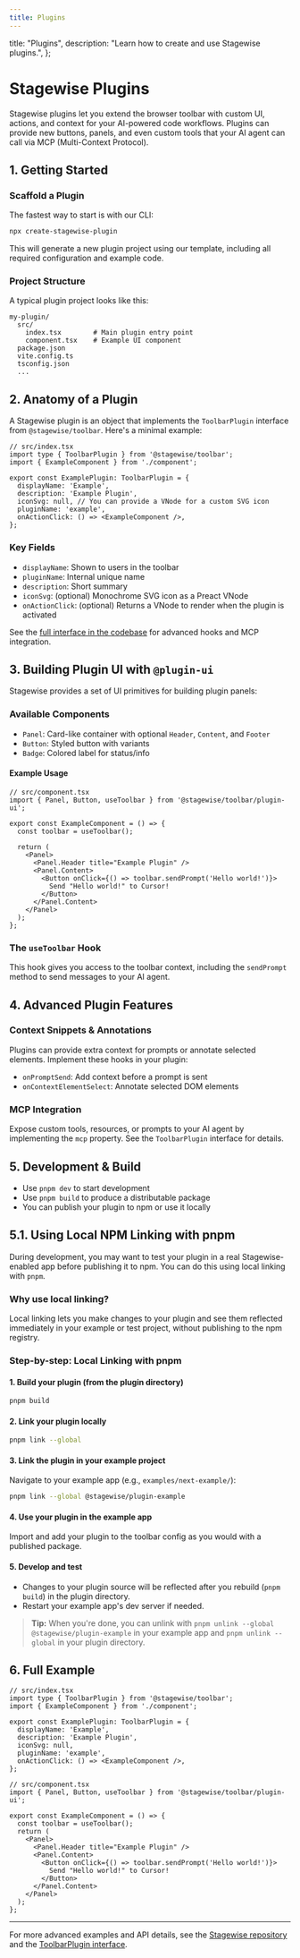 ```yaml
---
title: Plugins
---
```


  title: "Plugins",
  description: "Learn how to create and use Stagewise plugins.",
};

# Stagewise Plugins

Stagewise plugins let you extend the browser toolbar with custom UI, actions, and context for your AI-powered code workflows. Plugins can provide new buttons, panels, and even custom tools that your AI agent can call via MCP (Multi-Context Protocol).

## 1. Getting Started

### Scaffold a Plugin

The fastest way to start is with our CLI:

```bash
npx create-stagewise-plugin
```

This will generate a new plugin project using our template, including all required configuration and example code.

### Project Structure

A typical plugin project looks like this:

```
my-plugin/
  src/
    index.tsx        # Main plugin entry point
    component.tsx    # Example UI component
  package.json
  vite.config.ts
  tsconfig.json
  ...
```

## 2. Anatomy of a Plugin

A Stagewise plugin is an object that implements the `ToolbarPlugin` interface from `@stagewise/toolbar`. Here's a minimal example:

```tsx
// src/index.tsx
import type { ToolbarPlugin } from '@stagewise/toolbar';
import { ExampleComponent } from './component';

export const ExamplePlugin: ToolbarPlugin = {
  displayName: 'Example',
  description: 'Example Plugin',
  iconSvg: null, // You can provide a VNode for a custom SVG icon
  pluginName: 'example',
  onActionClick: () => <ExampleComponent />,
};
```

### Key Fields
- `displayName`: Shown to users in the toolbar
- `pluginName`: Internal unique name
- `description`: Short summary
- `iconSvg`: (optional) Monochrome SVG icon as a Preact VNode
- `onActionClick`: (optional) Returns a VNode to render when the plugin is activated

See the [full interface in the codebase](https://github.com/stagewise-io/stagewise/blob/main/toolbar/core/src/plugin.ts) for advanced hooks and MCP integration.

## 3. Building Plugin UI with `@plugin-ui`

Stagewise provides a set of UI primitives for building plugin panels:

### Available Components
- `Panel`: Card-like container with optional `Header`, `Content`, and `Footer`
- `Button`: Styled button with variants
- `Badge`: Colored label for status/info

#### Example Usage
```tsx
// src/component.tsx
import { Panel, Button, useToolbar } from '@stagewise/toolbar/plugin-ui';

export const ExampleComponent = () => {
  const toolbar = useToolbar();

  return (
    <Panel>
      <Panel.Header title="Example Plugin" />
      <Panel.Content>
        <Button onClick={() => toolbar.sendPrompt('Hello world!')}>
          Send "Hello world!" to Cursor!
        </Button>
      </Panel.Content>
    </Panel>
  );
};
```

### The `useToolbar` Hook
This hook gives you access to the toolbar context, including the `sendPrompt` method to send messages to your AI agent.

## 4. Advanced Plugin Features

### Context Snippets & Annotations
Plugins can provide extra context for prompts or annotate selected elements. Implement these hooks in your plugin:

- `onPromptSend`: Add context before a prompt is sent
- `onContextElementSelect`: Annotate selected DOM elements

### MCP Integration
Expose custom tools, resources, or prompts to your AI agent by implementing the `mcp` property. See the `ToolbarPlugin` interface for details.

## 5. Development & Build

- Use `pnpm dev` to start development
- Use `pnpm build` to produce a distributable package
- You can publish your plugin to npm or use it locally

## 5.1. Using Local NPM Linking with pnpm

During development, you may want to test your plugin in a real Stagewise-enabled app before publishing it to npm. You can do this using local linking with `pnpm`.

### Why use local linking?
Local linking lets you make changes to your plugin and see them reflected immediately in your example or test project, without publishing to the npm registry.

### Step-by-step: Local Linking with pnpm

#### 1. Build your plugin (from the plugin directory)
```bash
pnpm build
```

#### 2. Link your plugin locally
```bash
pnpm link --global
```

#### 3. Link the plugin in your example project
Navigate to your example app (e.g., `examples/next-example/`):
```bash
pnpm link --global @stagewise/plugin-example
```

#### 4. Use your plugin in the example app
Import and add your plugin to the toolbar config as you would with a published package.

#### 5. Develop and test
- Changes to your plugin source will be reflected after you rebuild (`pnpm build`) in the plugin directory.
- Restart your example app's dev server if needed.

> **Tip:** When you're done, you can unlink with `pnpm unlink --global @stagewise/plugin-example` in your example app and `pnpm unlink --global` in your plugin directory.

## 6. Full Example

```tsx
// src/index.tsx
import type { ToolbarPlugin } from '@stagewise/toolbar';
import { ExampleComponent } from './component';

export const ExamplePlugin: ToolbarPlugin = {
  displayName: 'Example',
  description: 'Example Plugin',
  iconSvg: null,
  pluginName: 'example',
  onActionClick: () => <ExampleComponent />,
};

// src/component.tsx
import { Panel, Button, useToolbar } from '@stagewise/toolbar/plugin-ui';

export const ExampleComponent = () => {
  const toolbar = useToolbar();
  return (
    <Panel>
      <Panel.Header title="Example Plugin" />
      <Panel.Content>
        <Button onClick={() => toolbar.sendPrompt('Hello world!')}>
          Send "Hello world!" to Cursor!
        </Button>
      </Panel.Content>
    </Panel>
  );
};
```

---

For more advanced examples and API details, see the [Stagewise repository](https://github.com/stagewise-io/stagewise) and the [ToolbarPlugin interface](https://github.com/stagewise-io/stagewise/blob/main/toolbar/core/src/plugin.ts). 